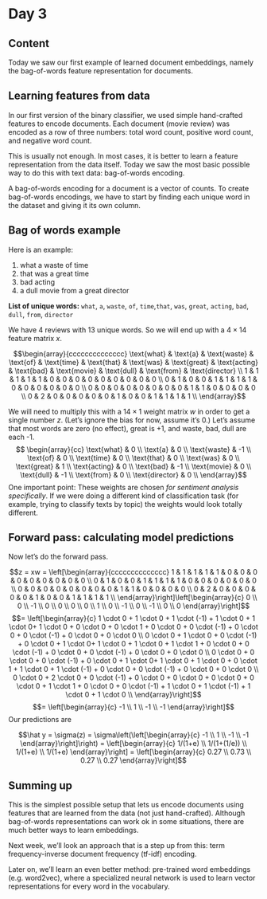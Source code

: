 # Day 3

## Content
Today we saw our first example of learned document embeddings, namely the bag-of-words feature representation for documents.

## Learning features from data

In our first version of the binary classifier, we used simple hand-crafted features to encode documents. Each document (movie review) was encoded as a row of three numbers: total word count, positive word count, and negative word count.

This is usually not enough. In most cases, it is better to learn a feature representation from the data itself. Today we saw the most basic possible way to do this with text data: bag-of-words encoding.

A bag-of-words encoding for a document is a vector of counts. To create bag-of-words encodings, we have to start by finding each unique word in the dataset and giving it its own column. 

## Bag of words example

Here is an example:

1. what a waste of time
2. that was a great time
3. bad acting
4. a dull movie from a great director

**List of unique words:** `what`, `a`, `waste`, `of`, `time`,`that`, `was`, `great`, `acting`, `bad`, `dull`, `from`, `director`

We have 4 reviews with 13 unique words. So we will end up with a $4 \times 14$ feature matrix $x$.

$$\begin{array}{cccccccccccccc}
\text{what} & \text{a} & \text{waste} & \text{of} & \text{time} & \text{that} & \text{was} & \text{great}  & \text{acting} & \text{bad} & \text{movie} & \text{dull} & \text{from} & \text{director} \\
1 & 1 & 1 & 1 & 1 & 0 & 0 & 0 & 0 & 0 & 0 & 0 & 0 & 0 \\
0 & 1 & 0 & 0 & 1 & 1 & 1 & 1 & 0 & 0 & 0 & 0 & 0 & 0 \\
0 & 0 & 0 & 0 & 0 & 0 & 0 & 0 & 1 & 1 & 0 & 0 & 0 & 0 \\
0 & 2 & 0 & 0 & 0 & 0 & 0 & 1 & 0 & 0 & 1 & 1 & 1 & 1 \\
\end{array}$$

We will need to multiply this with a $14 \times 1$ weight matrix $w$ in order to get a single number $z$. (Let's ignore the bias for now, assume it's $0$.) Let's assume that most words are zero (no effect), $\text{great}$ is $+1$, and $\text{waste, bad, dull}$ are each -1.
$$ \begin{array}{cc} \text{what} & 0 \\
\text{a} & 0 \\
\text{waste} & -1 \\
\text{of} & 0 \\
\text{time} & 0 \\
\text{that} & 0 \\
\text{was} & 0 \\
\text{great} & 1 \\
\text{acting} & 0 \\
\text{bad} & -1 \\
\text{movie} & 0 \\
\text{dull} & -1 \\
\text{from} & 0 \\
\text{director} & 0 \\
\end{array}$$
One important point: These weights are chosen *for sentiment analysis specifically*. If we were doing a different kind of classification task (for example, trying to classify texts by topic) the weights would look totally different.

## Forward pass: calculating model predictions

Now let's do the forward pass.

$$z = xw = \left[\begin{array}{cccccccccccccc}
1 & 1 & 1 & 1 & 1 & 0 & 0 & 0 & 0 & 0 & 0 & 0 & 0 & 0 \\
0 & 1 & 0 & 0 & 1 & 1 & 1 & 1 & 0 & 0 & 0 & 0 & 0 & 0 \\
0 & 0 & 0 & 0 & 0 & 0 & 0 & 0 & 1 & 1 & 0 & 0 & 0 & 0 \\
0 & 2 & 0 & 0 & 0 & 0 & 0 & 1 & 0 & 0 & 1 & 1 & 1 & 1 \\
\end{array}\right]\left[\begin{array}{c} 0 \\
0 \\
-1 \\
0 \\
0 \\
0 \\
 0 \\
1 \\
 0 \\
-1 \\
 0 \\
-1 \\
 0 \\
 0 \end{array}\right]$$$$= \left[\begin{array}{c} 1 \cdot 0 + 1 \cdot 0 + 1 \cdot (-1) + 1 \cdot 0 + 1 \cdot 0+ 1 \cdot 0 + 0 \cdot 0 + 0 \cdot 1 + 0 \cdot 0 + 0 \cdot (-1) + 0 \cdot 0 + 0 \cdot (-1) + 0 \cdot 0 + 0 \cdot 0 \\ 
 0 \cdot 0 + 1 \cdot 0 + 0 \cdot (-1) + 0 \cdot 0 + 1 \cdot 0+ 1 \cdot 0 + 1 \cdot 0 + 1 \cdot 1 + 0 \cdot 0 + 0 \cdot (-1) + 0 \cdot 0 + 0 \cdot (-1) + 0 \cdot 0 + 0 \cdot 0  \\ 0 \cdot 0 + 0 \cdot 0 + 0 \cdot (-1) + 0 \cdot 0 + 1 \cdot 0+ 1 \cdot 0 + 1 \cdot 0 + 0 \cdot 1 + 1 \cdot 0 + 1 \cdot (-1) + 0 \cdot 0 + 0 \cdot (-1) + 0 \cdot 0 + 0 \cdot 0 \\  0 \cdot 0 + 2 \cdot 0 + 0 \cdot (-1) + 0 \cdot 0 + 0 \cdot 0 + 0 \cdot 0 + 0 \cdot 0 + 1 \cdot 1 + 0 \cdot 0 + 0 \cdot (-1) + 1 \cdot 0 + 1 \cdot (-1) + 1 \cdot 0 + 1 \cdot 0 \\ \end{array}\right]$$
$$= \left[\begin{array}{c} -1 \\ 1 \\ -1 \\ -1 \end{array}\right]$$
Our predictions are

$$\hat y = \sigma(z) = \sigma\left(\left[\begin{array}{c} -1 \\ 1 \\ -1 \\ -1 \end{array}\right]\right) = \left[\begin{array}{c} 1/(1+e) \\ 1/(1+(1/e)) \\ 1/(1+e) \\ 1/(1+e) \end{array}\right] = \left[\begin{array}{c} 0.27 \\ 0.73 \\ 0.27 \\ 0.27 \end{array}\right]$$

## Summing up

This is the simplest possible setup that lets us encode documents using features that are learned from the data (not just hand-crafted). Although bag-of-words representations can work ok in some situations, there are much better ways to learn embeddings.

Next week, we'll look an approach that is a step up from this: term frequency-inverse document frequency (tf-idf) encoding.

Later on, we'll learn an even better method: pre-trained word embeddings (e.g. word2vec), where a specialized neural network is used to learn vector representations for every word in the vocabulary.